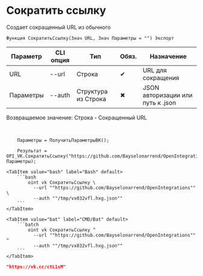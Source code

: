 ﻿---
sidebar_position: 5
description: Сократить ссылку и другие функции для работы с VK в Открытом пакете интеграций - бесплатной open-source библиотеке интеграций для 1С:Предприятие 8, OneScript и CLI
keywords: [1C, 1С, 1С:Предприятие, 1С:Предприятие 8.3, API, Интеграция, Сервисы, Обмен, OneScript, CLI, VK]
---


# Сократить ссылку
 Создает сокращенный URL из обычного



`Функция СократитьСсылку(Знач URL, Знач Параметры = "") Экспорт`

  | Параметр | CLI опция | Тип | Обяз. | Назначение |
  |-|-|-|-|-|
  | URL | --url | Строка | &#x2714; | URL для сокращения |
  | Параметры | --auth | Структура из Строка | &#x2716; | JSON авторизации или путь к .json |

  
  Возвращаемое значение:  Строка - Сокращенный URL

<br/>




```bsl title="Пример использования для 1С:Предприятие/OneScript"
    Параметры = ПолучитьПараметрыВК();

    Результат = OPI_VK.СократитьСсылку("https://github.com/Bayselonarrend/OpenIntegrations", Параметры);
```
    

 <Tabs>
  
    <TabItem value="bash" label="Bash" default>
        ```bash
            oint vk СократитьСсылку \
              --url ""https://github.com/Bayselonarrend/OpenIntegrations"" \
              --auth ""/tmp/vx032vfl.hxg.json""
        ```
    </TabItem>
  
    <TabItem value="bat" label="CMD/Bat" default>
        ```batch
            oint vk СократитьСсылку ^
              --url ""https://github.com/Bayselonarrend/OpenIntegrations"" ^
              --auth ""/tmp/vx032vfl.hxg.json""
        ```
    </TabItem>
</Tabs>


```json title="Результат"
"https://vk.cc/ctL1sM"
```
